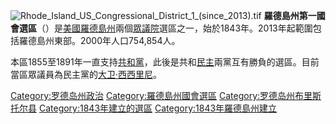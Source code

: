 [[File:Rhode_Island_US_Congressional_District_1_(since_2013).tif|thumb]]
'''羅德島州第一國會選區'''（{{lang-en|Rhode Island's 1st congressional district}}）是[[美國|美國]][[羅德島州|羅德島州]]兩個[[美國眾議院|眾議院]]選區之一，始於1843年。2013年起範圍包括羅德島州東部。2000年人口754,854人。

本區1855至1891年一直支持[[共和黨_(美國)|共和黨]]，此後是共和[[民主黨_(美國)|民主]]兩黨互有勝負的選區。目前當區眾議員為民主黨的[[大卫·西西里尼|大卫·西西里尼]]。

{{美國國會代表團}}

[[Category:罗德岛州政治|Category:罗德岛州政治]]
[[Category:羅德島州國會選區|Category:羅德島州國會選區]]
[[Category:罗德岛州布里斯托尔县|Category:罗德岛州布里斯托尔县]]
[[Category:1843年建立的選區|Category:1843年建立的選區]]
[[Category:1843年羅德島州建立|Category:1843年羅德島州建立]]

{{RhodeIsland-stub}}